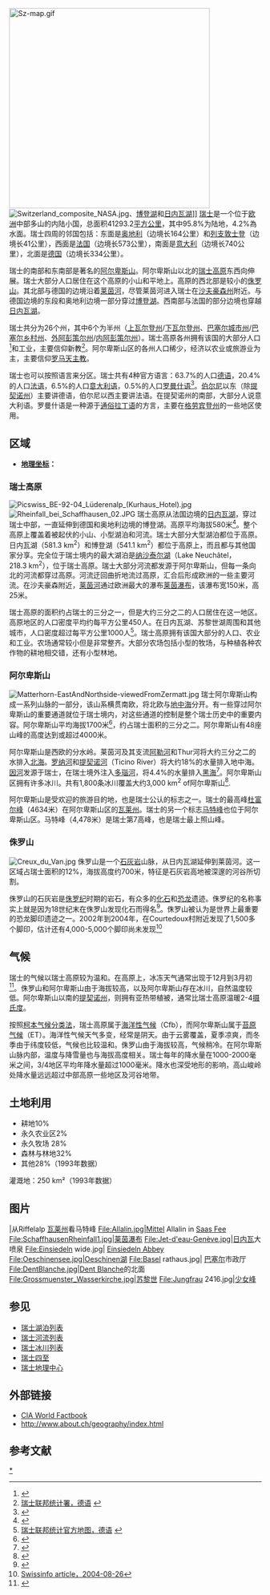 [[File:Sz-map.gif|400px]]
[[File:Switzerland_composite_NASA.jpg|thumb]]、[[博登湖|博登湖]]和[[日内瓦湖|日内瓦湖]]]]
[[瑞士|瑞士]]是一个位于[[欧洲|欧洲]]中部多山的内陆小国，总面积41293.2[[平方公里|平方公里]]，其中95.8%为陆地，4.2%為水面。瑞士四周的邻国包括：东面是[[奥地利|奥地利]]（边境长164公里）和[[列支敦士登|列支敦士登]]（边境长41公里），西面是[[法国|法国]]（边境长573公里），南面是[[意大利|意大利]]（边境长740公里），北面是[[德国|德国]]（边境长334公里）。

瑞士的南部和东南部是著名的[[阿尔卑斯山|阿尔卑斯山]]。阿尔卑斯山以北的[[瑞士高原|瑞士高原]]东西向伸展。瑞士大部分人口居住在这个高原的小山和平地上。高原的西北部是较小的[[侏罗山|侏罗山]]。其北部与德国的边境沿着[[莱茵河|莱茵河]]，尽管莱茵河进入瑞士在[[沙夫豪森州|沙夫豪森州]]附近。与德国边境的东段和奥地利边境一部分穿过[[博登湖|博登湖]]。西南部与法国的部分边境也穿越[[日内瓦湖|日内瓦湖]]。

瑞士共分为26个州，其中6个为半州（[[上瓦尔登州|上瓦尔登州]]/[[下瓦尔登州|下瓦尔登州]]、[[巴塞尔城市州|巴塞尔城市州]]/[[巴塞尔乡村州|巴塞尔乡村州]]、[[外阿彭策尔州|外阿彭策尔州]]/[[内阿彭策尔州|内阿彭策尔州]]）。瑞士高原各州拥有该国的大部分人口<ref>{{Cite web |url=http://www.about.ch/statistics/index.html |title=存档副本 |accessdate=2008-02-05 |archive-date=2019-09-26 |archive-url=https://web.archive.org/web/20190926180753/https://www.about.ch/statistics/index.html |dead-url=no }}</ref>和工业，主要信仰新教<ref>[http://www.bfs.admin.ch/bfs/portal/de/index/themen/01/05/blank/key/religionen.html 瑞士联邦统计署，德语] {{webarchive|url=https://web.archive.org/web/20081229131401/http://www.bfs.admin.ch/bfs/portal/de/index/themen/01/05/blank/key/religionen.html |date=2008-12-29 }}</ref>。阿尔卑斯山区的各州人口稀少，经济以农业或旅游业为主，主要信仰[[罗马天主教|罗马天主教]]。  

瑞士也可以按照语言来分区。瑞士共有4种官方语言：63.7%的人口[[德语|德语]]，20.4%的人口[[法语|法语]]，6.5%的人口[[意大利语|意大利语]]，0.5%的人口[[罗曼什语|罗曼什语]]<ref>{{Cite web |url=https://www.cia.gov/library/publications/the-world-factbook/geos/sz.html |title=存档副本 |accessdate=2008-02-05 |archive-date=2010-05-29 |archive-url=https://web.archive.org/web/20100529085107/https://www.cia.gov/library/publications/the-world-factbook/geos/sz.html |dead-url=no }}</ref>。[[伯尔尼|伯尔尼]]以东（除[[提契诺州|提契诺州]]）主要讲德语，伯尔尼以西主要讲法语。在提契诺州的南部，大部分人说意大利语。罗曼什语是一种源于[[通俗拉丁语|通俗拉丁语]]的方言，主要在[[格劳宾登州|格劳宾登州]]的一些地区使用。

== 区域 ==
* '''[[地理坐标|地理坐标]]：'''{{coord|47|00|N|8|00|E|type:country_region:CH}}

=== 瑞士高原 ===
[[File:Picswiss_BE-92-04_Lüderenalp_(Kurhaus_Hotel).jpg|thumb]]
[[File:Rheinfall_bei_Schaffhausen_02.JPG|thumb]]
瑞士高原从法国边境的[[日内瓦湖|日内瓦湖]]，穿过瑞士中部，一直延伸到德国和奥地利边境的博登湖。高原平均海拔580米<ref>{{Cite web |url=http://www.swissworld.org/en/geography/the_three_regions/the_swiss_plateau/ |title=存档副本 |access-date=2008-02-05 |archive-url=https://web.archive.org/web/20071225100547/http://www.swissworld.org/en/geography/the_three_regions/the_swiss_plateau/ |archive-date=2007-12-25 |dead-url=yes }}</ref>。整个高原上覆盖着被起伏的小山、小型湖泊和河流。瑞士大部分大型湖泊都位于高原。日内瓦湖（581.3 km<sup>2</sup>）和博登湖（541.1 km<sup>2</sup>）都位于高原上，而且都与其他国家分享。完全位于瑞士境内的最大湖泊是[[纳沙泰尔湖|纳沙泰尔湖]]（Lake Neuchâtel，218.3 km<sup>2</sup>），位于瑞士高原。瑞士大部分河流都发源于阿尔卑斯山，但每一条向北的河流都穿过高原。河流迂回曲折地流过高原，汇合后形成欧洲的一些主要河流。在沙夫豪森附近，[[莱茵河|莱茵河]]通过欧洲最大的瀑布[[莱茵瀑布|莱茵瀑布]]，该瀑布宽150米，高25米。

瑞士高原的面积约占瑞士的三分之一，但是大约三分之二的人口居住在这一地区。高原地区的人口密度平均约每平方公里450人。在日内瓦湖、苏黎世湖周围和其他城市，人口密度超过每平方公里1000人<ref>[http://www.bfs.admin.ch/bfs/portal/de/index/regionen/thematische_karten/maps/bevoelkerung/bevoelkerungsstand/0/bevoelkerungsstand.parsys.0003.PhotogalleryDownloadFile2.tmp/k01.62s.pdf 瑞士联邦统计官方地图，德语] {{webarchive|url=https://web.archive.org/web/20080409212805/http://www.bfs.admin.ch/bfs/portal/de/index/regionen/thematische_karten/maps/bevoelkerung/bevoelkerungsstand/0/bevoelkerungsstand.parsys.0003.PhotogalleryDownloadFile2.tmp/k01.62s.pdf |date=2008-04-09 }}</ref>。瑞士高原拥有该国大部分的人口、农业和工业。农场通常较小但是非常整齐。大部分农场包括小型的牧场，与种植各种农作物的耕地相交错，还有小型林地。

=== 阿尔卑斯山 ===
[[File:Matterhorn-EastAndNorthside-viewedFromZermatt.jpg|thumb]]
瑞士阿尔卑斯山构成一系列山脉的一部分，该山系横贯南欧，将北欧与[[地中海|地中海]]分开。有一些穿过阿尔卑斯山的重要通道就位于瑞士境内，对这些通道的控制是整个瑞士历史中的重要内容。阿尔卑斯山平均海拔1700米<ref>{{Cite web |url=http://www.swissworld.org/en/geography/the_three_regions/the_alps/ |title=存档副本 |access-date=2008-02-05 |archive-url=https://web.archive.org/web/20081016001204/http://www.swissworld.org/en/geography/the_three_regions/the_alps/ |archive-date=2008-10-16 |dead-url=yes }}</ref>，约占瑞士面积的三分之二。阿尔卑斯山有48座山峰的高度达到或超过4000米。  

阿尔卑斯山是西欧的分水岭。莱茵河及其支流[[阿勒河|阿勒河]]和Thur河将大约三分之二的水排入[[北海_(大西洋)|北海]]。[[罗纳河|罗纳河]]和[[提契诺河|提契诺河]]（Ticino River）将大约18%的水量排入地中海。[[因河|因河]]发源于瑞士，在瑞士境外注入[[多瑙河|多瑙河]]，将4.4%的水量排入[[黑海|黑海]]<ref>{{Cite web |url=http://www.about.ch/geography/index.html#CH_Geo_Rivers |title=存档副本 |access-date=2008-02-05 |archive-date=2009-02-18 |archive-url=https://web.archive.org/web/20090218011541/http://about.ch/geography/index.html#CH_Geo_Rivers |dead-url=no }}</ref>。阿尔卑斯山区拥有许多冰川。共有1,800条冰川{{ref|reference 6}}覆盖大约3,000 km<sup>2</sup> of阿尔卑斯山<ref>{{Cite web |url=http://www.about.ch/geography/index.html#CH_Geo_Glaciers |title=存档副本 |access-date=2008-02-05 |archive-date=2009-02-18 |archive-url=https://web.archive.org/web/20090218011541/http://about.ch/geography/index.html#CH_Geo_Glaciers |dead-url=no }}</ref>.

阿尔卑斯山是受欢迎的旅游目的地，也是瑞士公认的标志之一。瑞士的最高峰[[杜富尔峰|杜富尔峰]]（4634米）在阿尔卑斯山区的[[瓦莱州|瓦莱州]]。瑞士的另一个标志[[马特峰|马特峰]]也位于阿尔卑斯山区。马特峰（4,478米）是瑞士第7高峰，也是瑞士最上照山峰。

=== 侏罗山 ===
[[File:Creux_du_Van.jpg|thumb]]
侏罗山是一个[[石灰岩|石灰岩]]山脉，从日内瓦湖延伸到莱茵河。这一区域占瑞士面积的12%，海拔高度约700米，特征是石灰岩高地被深邃的河谷所切割。

侏罗山的石灰岩是[[侏罗纪|侏罗纪]]时期的岩石，有众多的[[化石|化石]]和[[恐龙|恐龙]]遗迹。侏罗纪的名称事实上就是因为18世纪末在侏罗山发现化石而得名<ref>{{Cite web |url=http://www.swissworld.org/en/geography/the_three_regions/the_jura/ |title=存档副本 |access-date=2008-02-05 |archive-url=https://web.archive.org/web/20081016005202/http://www.swissworld.org/en/geography/the_three_regions/the_jura/ |archive-date=2008-10-16 |dead-url=yes }}</ref>。侏罗山被认为是世界上最重要的恐龙脚印遗迹之一。2002年到2004年，在Courtedoux村附近发现了1,500多个脚印，估计还有4,000-5,000个脚印尚未发现<ref>[http://www.swissinfo.ch/eng/swissinfo.html?siteSect=105&sid=5173873 Swissinfo article，2004-08-26]</ref>

== 气候 ==
瑞士的气候以瑞士高原较为温和。在高原上，冰冻天气通常出现于12月到3月初<ref>{{cite web |url=http://www.myswitzerland.com/en.cfm/about_switzerland/weather |title=存档副本 |accessdate=2007-12-06 |deadurl=yes |archiveurl=https://web.archive.org/web/20071129215802/http://www.myswitzerland.com/en.cfm/about_switzerland/weather |archivedate=2007-11-29 }}</ref>。侏罗山和阿尔卑斯山由于海拔较高，以及阿尔卑斯山存在冰川，自然温度较低。阿尔卑斯山以南的[[提契诺州|提契诺州]]，则拥有亚热带植被，通常比瑞士高原温暖2-4[[摄氏度|摄氏度]]。

按照[[柯本气候分类法|柯本气候分类法]]，瑞士高原属于[[海洋性气候|海洋性气候]]（Cfb），而阿尔卑斯山属于[[苔原气候|苔原气候]]（ET）。海洋性气候天气多变，经常是阴天。由于云雾覆盖，夏季凉爽，而冬季由于纬度较低，气候也比较温和。侏罗山由于海拔较高，气候稍冷。在阿尔卑斯山脉内部，温度与降雪量也与海拔高度相关。瑞士每年的降水量在1000-2000毫米之间，3/4地区平均年降水量超过1000毫米。降水也深受地形的影响，高山峻岭处降水量远远超过中部高原一些地区及河谷地带。

== 土地利用 ==

* 耕地10%
* 永久农业区2%
* 永久牧场  28%
* 森林与林地32%
* 其他28%（1993年数据）

灌溉地：250 km²（1993年数据）

== 图片 ==
<gallery>
|从Riffelalp [[瓦莱州|瓦莱州]]看马特峰
File:Allalin.jpg|Mittel Allalin in [[Saas_Fee|Saas Fee]]
File:SchaffhausenRheinfall1.jpg|[[莱茵瀑布|莱茵瀑布]]
File:Jet-d'eau-Genève.jpg|[[日内瓦|日内瓦]]大喷泉
File:Einsiedeln wide.jpg| [[Einsiedeln_Abbey|Einsiedeln Abbey]]
File:Oeschinensee.jpg|Oeschinen湖
File:Basel rathaus.jpg| [[巴塞尔|巴塞尔]]市政厅
File:DentBlanche.jpg|[[Dent_Blanche|Dent Blanche]]的北面
File:Grossmuenster_Wasserkirche.jpg|[[苏黎世|苏黎世]]
File:Jungfrau 2416.jpg|[[少女峰|少女峰]]
</gallery>

== 参见 ==
{{commons}}
* [[瑞士湖泊列表|瑞士湖泊列表]]
* [[瑞士河流列表|瑞士河流列表]]
* [[瑞士冰川列表|瑞士冰川列表]]
* [[瑞士四至|瑞士四至]]
* [[瑞士地理中心|瑞士地理中心]]

== 外部链接 ==
* [https://www.cia.gov/library/publications/the-world-factbook/geos/sz.html CIA World Factbook] {{Wayback|url=https://www.cia.gov/library/publications/the-world-factbook/geos/sz.html |date=20100529085107 }}
* http://www.about.ch/geography/index.html {{Wayback|url=http://www.about.ch/geography/index.html |date=20090218011541 }}

== 参考文献 ==
{{Reflist}}

{{欧洲题目|地理}}

[[Category:瑞士地理|*]]